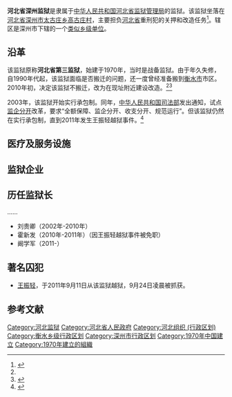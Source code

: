 '''河北省深州监狱'''是隶属于[[中华人民共和国|中华人民共和国]][[河北省监狱管理局|河北省监狱管理局]]的监狱。该监狱坐落在[[河北省|河北省]][[深州市|深州市]][[太古庄乡|太古庄乡]][[高古庄村|高古庄村]]，主要担负[[河北省|河北省]]重刑犯的关押和改造任务<ref name="yzdsw">{{Cite web|title=河北深州监狱公布越狱犯情况　悬赏10万缉拿（图）|url=http://yanzhao.yzdsb.com.cn/system/2011/09/14/011415939.shtml|accessdate=2021-03-30|date=2011-09-14|publisher=燕赵都市网|archiveurl=https://web.archive.org/web/20111124060202/http://yanzhao.yzdsb.com.cn/system/2011/09/14/011415939.shtml|archivedate=2011-11-24|dead-url=yes}}</ref>。辖区是深州市下辖的一个[[类似乡级单位|类似乡级单位]]。

==沿革==
该监狱原称'''河北省第三监狱'''，始建于1970年，当时是战备监狱。由于年久失修，自1990年代起，该监狱面临是否搬迁的问题，还一度曾经准备搬到[[衡水市|衡水市]]市区。2010年初，决定该监狱不搬迁，改为在现址附近建设改造。<ref name="yzdsw" /><ref>{{Cite web|title=河北省司法厅监狱管理局邀记者实地采访深州监狱|url=https://news.163.com/11/1028/19/7HFP73K200014AEE.html|accessdate=2021-03-30|date=2011-10-28|publisher=网易}}</ref>

2003年，该监狱开始实行承包制。同年，[[中华人民共和国司法部|中华人民共和国司法部]]发出通知，试点[[监企分开|监企分开]]改革，要求“全额保障、监企分开、收支分开、规范运行”。但该监狱仍然在实行承包制，直到2011年发生王振轻越狱事件。<ref name="fhw">{{Cite web|title=河北深州越狱案调查：为省钱拉闸限电 八成罪犯有手机|url=http://news.ifeng.com/mainland/detail_2011_10/25/10115818_0.shtml|accessdate=2011-10-28|date=2011-10-25|publisher=凤凰网|archiveurl=https://web.archive.org/web/20111028095529/http://news.ifeng.com/mainland/detail_2011_10/25/10115818_0.shtml|archivedate=2011年10月28日|dead-url=no}}</ref>

==医疗及服务设施==
==监狱企业==
==历任监狱长==
……
*刘贵卿（2002年-2010年）
*霍新发（2010年-2011年）（因王振轻越狱事件被免职）
*阚学军（2011-）

==著名囚犯==
*[[王振轻|王振轻]]，于2011年9月11日从该监狱越狱，9月24日凌晨被抓获。
==参考文献==
{{Reflist}}

{{深州市行政区划}}
[[Category:河北监狱|Category:河北监狱]]
[[Category:河北省人民政府|Category:河北省人民政府]]
[[Category:河北组织_(行政区划)|Category:河北组织 (行政区划)]]
[[Category:衡水乡级行政区划|Category:衡水乡级行政区划]]
[[Category:深州市行政区划|Category:深州市行政区划]]
[[Category:1970年中国建立|Category:1970年中国建立]]
[[Category:1970年建立的組織|Category:1970年建立的組織]]